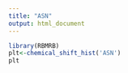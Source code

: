 ```yaml
---
title: "ASN"
output: html_document
---
```




```r
library(RBMRB)
plt<-chemical_shift_hist('ASN')
plt
```
